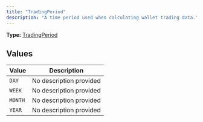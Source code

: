 ```yaml
---
title: "TradingPeriod"
description: "A time period used when calculating wallet trading data."
---
```


**Type:** [TradingPeriod](/api-reference/types/tradingperiod)

## Values

| Value | Description |
|-------|-------------|
| `DAY` | No description provided |
| `WEEK` | No description provided |
| `MONTH` | No description provided |
| `YEAR` | No description provided |

